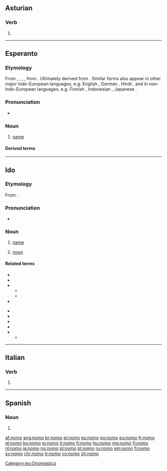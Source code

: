 {{also|nomó|nomò|-nomo}}
==Asturian==

===Verb===
{{ast-verb form}}

# {{inflection of|nomar||1|s|pres|ind|lang=ast}}

----

==Esperanto==

===Etymology===
From {{der|eo|fr|nom}}, {{der|eo|it|nome}}, {{der|eo|pt|nome}}, {{der|eo|es|nombre}}, from {{der|eo|la|nōmen}}. Ultimately derived from {{der|eo|ine-pro|*h₁nómn̥||name}}. Similar forms also appear in other major Indo-European languages, e.g. English {{m|en|name}}, German {{m|de|Name}}, Hindi {{m|hi|नाम}}, and in non-Indo-European languages, e.g. Finnish {{m|fi|nimi}}, Indonesian {{m|id|nama}}, Japanese {{m|ja|なまえ|tr=namae}}.

===Pronunciation===
* {{IPA|/ˈnomo/|lang=eo}}

===Noun===
{{eo-head}}

# [[name]]
#: {{ux|eo|Mia '''nomo''' estas Aleksandro. Kio estas via '''nomo'''?|inline=1|My '''name''' is Alexander. What is your '''name'''?}}

====Derived terms====
{{der3
|{{l|eo|baptonomo||[[Christian name]]}}
|{{l|eo|familinomo||[[family name]]}}
|{{l|eo|kaŝnomo||name used to hide one's identity, [[pseudonym]]}}
|{{l|eo|kromnomo||[[cognomen]]}}
|{{l|eo|moknomo||a derogatory nickname}}
|{{l|eo|[[neformala]] [[nomo]]||informal name, [[nickname]]}}
|{{l|eo|nomi||to name something}}
|{{l|eo|patronomo||[[patronym]]}}
|{{l|eo|samnoma||having the same name, [[homonymous]]}}
|{{l|eo|sennoma||nameless}}
|{{l|eo|ŝercnomo||a joking nickname}}
}}

{{eo BRO|2}}
{{Universala Vortaro}}

[[Category:eo:Onomastics]]

----

==Ido==

===Etymology===
From {{suffix|io|nomar|t1=to name, call|o|t2=noun}}.

===Pronunciation===
* {{IPA|/ˈno.mo/|/ˈnɔ.mɔ/|lang=io}}

===Noun===
{{io-noun|nom}}

# [[name]]
# {{lb|io|grammar}} [[noun]]

====Related terms====
{{top2}}
* {{l|io|nomar||to name, call}}
* {{l|io|nomesar||to be named, to be called}}
* {{l|io|nomizar||to name, give a name to}}
** {{l|io|nomizo||naming, appellation}}
** {{l|io|nomizado||nomenclature}}
* {{l|io|nomuro||naming, appellation}}
{{mid2}}
* {{l|io|nome||namely}}
* {{l|io|baptonomo||Christian name}}
* {{l|io|prenomo||first name}}
* {{l|io|sennoma||nameless}}
* {{l|io|surnomo||surname, family name}}
** {{l|io|surnomacho||nickname, sobriquet}}
{{bottom}}

----

==Italian==

===Verb===
{{head|it|verb form}}

# {{inflection of|nomare||1|s|pres|indc|lang=it}}

----

==Spanish==

===Noun===
{{es-noun|m}}

# {{alternative form of|gnomo|lang=es}}

[[af:nomo]]
[[ang:nomo]]
[[br:nomo]]
[[el:nomo]]
[[es:nomo]]
[[eo:nomo]]
[[eu:nomo]]
[[fr:nomo]]
[[gl:nomo]]
[[ko:nomo]]
[[io:nomo]]
[[it:nomo]]
[[lt:nomo]]
[[hu:nomo]]
[[mg:nomo]]
[[fj:nomo]]
[[nl:nomo]]
[[ja:nomo]]
[[no:nomo]]
[[pl:nomo]]
[[pt:nomo]]
[[ru:nomo]]
[[sm:nomo]]
[[fi:nomo]]
[[sv:nomo]]
[[chr:nomo]]
[[tr:nomo]]
[[vo:nomo]]
[[zh:nomo]]